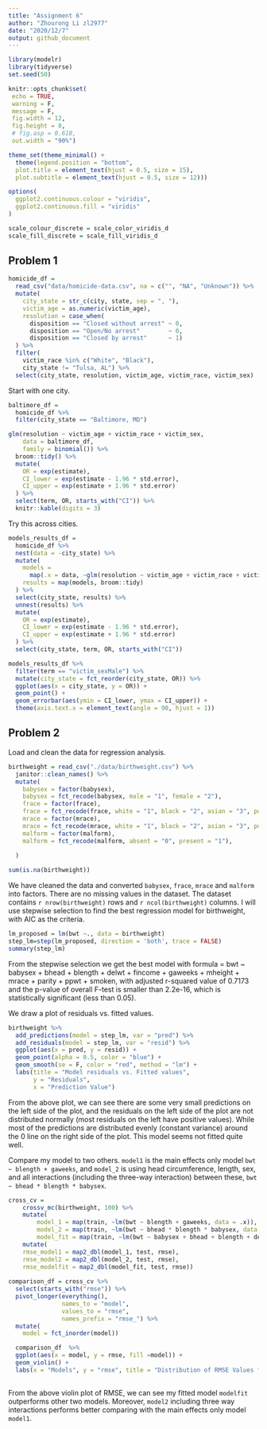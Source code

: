 ```yaml
---
title: "Assignment 6"
author: "Zhourong Li zl2977"
date: "2020/12/7"
output: github_document
---
```


```r

library(modelr)
library(tidyverse)
set.seed(50)

knitr::opts_chunk$set(
 echo = TRUE,
 warning = F,   
 message = F,
 fig.width = 12,
 fig.height = 8,
 # fig.asp = 0.618,
 out.width = "90%")

theme_set(theme_minimal() +
  theme(legend.position = "bottom",
  plot.title = element_text(hjust = 0.5, size = 15),
  plot.subtitle = element_text(hjust = 0.5, size = 12)))

options(
  ggplot2.continuous.colour = "viridis",
  ggplot2.continuous.fill = "viridis"
)

scale_colour_discrete = scale_color_viridis_d
scale_fill_discrete = scale_fill_viridis_d

```


## Problem 1

```r
homicide_df = 
  read_csv("data/homicide-data.csv", na = c("", "NA", "Unknown")) %>% 
  mutate(
    city_state = str_c(city, state, sep = ", "),
    victim_age = as.numeric(victim_age),
    resolution = case_when(
      disposition == "Closed without arrest" ~ 0,
      disposition == "Open/No arrest"        ~ 0,
      disposition == "Closed by arrest"      ~ 1)
  ) %>% 
  filter(
    victim_race %in% c("White", "Black"),
    city_state != "Tulsa, AL") %>% 
  select(city_state, resolution, victim_age, victim_race, victim_sex)
```


Start with one city.

```r
baltimore_df =
  homicide_df %>% 
  filter(city_state == "Baltimore, MD")

glm(resolution ~ victim_age + victim_race + victim_sex, 
    data = baltimore_df,
    family = binomial()) %>% 
  broom::tidy() %>% 
  mutate(
    OR = exp(estimate),
    CI_lower = exp(estimate - 1.96 * std.error),
    CI_upper = exp(estimate + 1.96 * std.error)
  ) %>% 
  select(term, OR, starts_with("CI")) %>% 
  knitr::kable(digits = 3)
```


Try this across cities.

```r
models_results_df = 
  homicide_df %>% 
  nest(data = -city_state) %>% 
  mutate(
    models = 
      map(.x = data, ~glm(resolution ~ victim_age + victim_race + victim_sex, data = .x, family = binomial())),
    results = map(models, broom::tidy)
  ) %>% 
  select(city_state, results) %>% 
  unnest(results) %>% 
  mutate(
    OR = exp(estimate),
    CI_lower = exp(estimate - 1.96 * std.error),
    CI_upper = exp(estimate + 1.96 * std.error)
  ) %>% 
  select(city_state, term, OR, starts_with("CI")) 
```

```r
models_results_df %>% 
  filter(term == "victim_sexMale") %>% 
  mutate(city_state = fct_reorder(city_state, OR)) %>% 
  ggplot(aes(x = city_state, y = OR)) + 
  geom_point() + 
  geom_errorbar(aes(ymin = CI_lower, ymax = CI_upper)) + 
  theme(axis.text.x = element_text(angle = 90, hjust = 1))
```

## Problem 2

Load and clean the data for regression analysis.

```r
birthweight = read_csv("./data/birthweight.csv") %>%
  janitor::clean_names() %>%
  mutate(
    babysex = factor(babysex),
    babysex = fct_recode(babysex, male = "1", female = "2"),
    frace = factor(frace),
    frace = fct_recode(frace, white = "1", black = "2", asian = "3", puerto_rican = "4", other = "8"),
    mrace = factor(mrace),
    mrace = fct_recode(mrace, white = "1", black = "2", asian = "3", puerto_rican = "4", other = "8"),
    malform = factor(malform),
    malform = fct_recode(malform, absent = "0", present = "1"),
    
  )

sum(is.na(birthweight))
```
We have cleaned the data and converted `babysex`, `frace`, `mrace` and `malform` into factors. There are no missing values in the dataset. The dataset contains `r nrow(birthweight)` rows and `r ncol(birthweight)` columns. I will use stepwise selection to find the best regression model for birthweight, with AIC as the criteria.

```r
lm_proposed = lm(bwt ~., data = birthweight)
step_lm=step(lm_proposed, direction = 'both', trace = FALSE)
summary(step_lm)
```
From the stepwise selection we get the best model with formula = bwt ~ babysex + bhead + blength + delwt + fincome + gaweeks + mheight + mrace + parity + ppwt + smoken, with adjusted r-squared value of 0.7173 and the p-value of overall F-test is smaller than 2.2e-16, which is statistically significant (less than 0.05).

We draw a plot of residuals vs. fitted values.
```r
birthweight %>% 
  add_predictions(model = step_lm, var = "pred") %>% 
  add_residuals(model = step_lm, var = "resid") %>%
  ggplot(aes(x = pred, y = resid)) + 
  geom_point(alpha = 0.5, color = "blue") +
  geom_smooth(se = F, color = "red", method = "lm") + 
  labs(title = "Model residuals vs. Fitted values", 
       y = "Residuals",
       x = "Prediction Value")
```
        
From the above plot, we can see there are some very small predictions on the left side of the plot, and the residuals on the left side of the plot are not distributed normally (most residuals on the left have positive values). While most of the predictions are distributed evenly (constant variance) around the 0 line on the right side of the plot. This model seems not fitted quite well.

Compare my model to two others. `model1` is the main effects only model `bwt ~ blength + gaweeks`, and `model_2` is using head circumference, length, sex, and all interactions (including the three-way interaction) between these, `bwt ~ bhead * blength * babysex`.

```r
cross_cv = 
    crossv_mc(birthweight, 100) %>% 
    mutate(
        model_1 = map(train, ~lm(bwt ~ blength + gaweeks, data = .x)),
        model_2 = map(train, ~lm(bwt ~ bhead * blength * babysex, data = .x)),
        model_fit = map(train, ~lm(bwt ~ babysex + bhead + blength + delwt + fincome + gaweeks + mheight + mrace + parity + ppwt + smoken, data = .x))) %>%
    mutate(
    rmse_model1 = map2_dbl(model_1, test, rmse),
    rmse_model2 = map2_dbl(model_2, test, rmse),
    rmse_modelfit = map2_dbl(model_fit, test, rmse)) 
  
comparison_df = cross_cv %>%
  select(starts_with("rmse")) %>%
  pivot_longer(everything(),
               names_to = "model",
               values_to = "rmse",
               names_prefix = "rmse_") %>%
  mutate(
    model = fct_inorder(model)) 

  comparison_df  %>%
  ggplot(aes(x = model, y = rmse, fill =model)) +
  geom_violin() +
  labs(x = "Models", y = "rmse", title = "Distribution of RMSE Values for each Model")
  
```
     
From the above violin plot of RMSE, we can see my fitted model `modelfit` outperforms other two models. Moreover, `model2` including three way interactions performs better comparing with the main effects only model `model1`.
